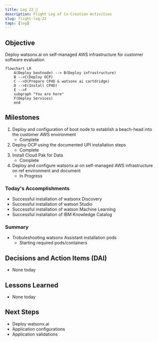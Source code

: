 ```yaml
---
title: Log 22 🛫
description: Flight Log of Co-Creation Activities
slug: flight-log-22
tags: [log]
---
```


## Objective
Deploy watsonx.ai on self-managed AWS infrastructure for customer software evaluation

```mermaid
flowchart LR
    A(Deploy bootnode) --> B(Deploy infrastructure)
    B -->C(Deploy OCP)
    C -->D(Prepare CP4D & watsonx ai cartdridge)
    D -->E(Install CP4D)
    E -->F
    subgraph "You are here"
    F(Deploy Services)
    end
```

## Milestones
1. Deploy and configuration of boot node to establish a beach-head into the customer AWS environment
    - Complete
2. Deploy OCP using the documented UPI installation steps
    - Complete
3. Install Cloud Pak for Data
    - Complete
4. Deploy and configure watsonx.ai on self-managed AWS infrastructure on ref environment and document
    - In Progress


### Today's Accomplishments
- Successful installation of watsonx Discovery
- Successful installation of watson Studio
- Successful installation of watson Machine Learning
- Successful installation of IBM Knowledge Catalog

### Summary
- Trobuleshooting watsonx Assistant installation pods
    - Starting required pods/containers

## Decisions and Action Items (DAI)
- None today

## Lessons Learned
- None today

## Next Steps
- Deploy watsonx.ai
- Application configurations
- Application validations